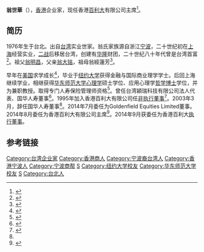 {{Infobox Officeholder 
|圖像     = 
|圖像大小 = 
|圖像說明 = 
|職務 = 香港百利大有限公司主席
|姓名     = 翁世華
|本名     = 
|字       = 
|號       =  
|其他姓名 = 
|性別     = 男
|籍貫     =
|出生日期 = 1976年
|出生地點 = {{TWN}}
|逝世日期 = 
|逝世地點 =
|居處     = 
|安葬地點 = 
|政黨     = 
|職業     = 
|專業     = 
|父母     = 父親翁大銘
|配偶     = 
|伴侶     = 
|子女     = 
|親屬     = 祖父翁明昌<br>祖母翁經蓮芳
|國籍     = {{ROC}}
|宗教信仰  = 
|學歷     = 
|母校     = 
|網站     = 
|簽名     = 
|別名     = 
|著作     = 
}}
'''翁世華'''（{{bd|1976年|}}），[[香港|香港]]企业家，现任香港[[百利大|百利大]]有限公司主席<ref>{{cite web |url=http://stock.finance.sina.com.cn/hkstock/info/00495.html |title=百利大 |publisher=新浪财经 |accessdate=2015-04-07 |archive-date=2015-04-13 |archive-url=https://web.archive.org/web/20150413141347/http://stock.finance.sina.com.cn/hkstock/info/00495.html |dead-url=no }}</ref>。

==简历==

1976年生于台北。出自[[台湾|台湾]]实业世家。翁氏家族源自浙江[[宁波|宁波]]，二十世纪初在[[上海|上海]]经营实业，[[二战|二战]]后移居台湾，创建有[[华隆|华隆]]财团，二十世纪八十年代曾是台湾首富<ref>{{cite web |url=http://www.haixiainfo.com.tw/27-4801.html |title=翁氏財團開發大西北 |publisher=《海峽評論》27 期 |date=1993年3月 |deadurl=yes |archiveurl=https://web.archive.org/web/20150415032448/http://www.haixiainfo.com.tw/27-4801.html |archivedate=2015-04-15 |access-date=2015-04-08 }}</ref>。祖父[[翁明昌|翁明昌]]，父亲[[翁大铭|翁大铭]]，祖母翁經蓮芳<ref>{{cite web|url=http://news.cts.com.tw/cna/money/201109/201109080819203.html|title=翁世華：還未聯繫上父親|publisher=华视新闻网|date=2011-09-08|deadurl=yes|archiveurl=https://web.archive.org/web/20150412161230/http://news.cts.com.tw/cna/money/201109/201109080819203.html|archivedate=2015-04-12|access-date=2015-04-07}}</ref>。

早年在[[美国|美国]]求学成长<ref>{{cite web|url=http://gb.cri.cn/16250/2007/06/07/782@1623721_1.htm |title=檯球寶貝：拍裸照只為還賭債 |publisher=国际在线 |date=2007-06-07}}</ref>，毕业于[[纽约大学|纽约大学]]获得金融与国际商业理学学士。后回上海继续学业，相继获得[[华东师范大学|华东师范大学]][[心理学|心理学]]硕士学位、应用心理学[[哲学博士|哲学博士]]学位，并为兼职教授。取得专门人寿保险管理师资格<ref>{{cite web |url=http://basic.10jqka.com.cn/HK0495/manager.html |title=Paladin(HK0495) 高管介绍 |accessdate=2015-04-07 |archive-date=2015-04-12 |archive-url=https://web.archive.org/web/20150412200621/http://basic.10jqka.com.cn/HK0495/manager.html |dead-url=no }}</ref>。曾任台湾穎瑞科技有限公司法人代表、国华人寿董事<ref name="Wong Guohua">{{cite web |url=http://news.ltn.com.tw/news/business/paper/291124 |title=翁小妹、翁世華國華人壽董事職務 金管會解除 |publisher=自由时报 |date=2009-03-28 |accessdate=2015-04-07 |archive-date=2015-03-09 |archive-url=https://web.archive.org/web/20150309021203/http://news.ltn.com.tw/news/business/paper/291124 |dead-url=no }}</ref>。1995年加入香港百利大有限公司任[[非执行董事|非执行董事]]<ref>{{cite web |url=http://finance.qq.com/a/20140811/018966.htm |title=百利大家族纠纷升级 翁世华申请禁止董事会会议 |publisher=腾讯财经 |date=2014-08-11 |accessdate=2015-04-07 |archive-date=2015-04-13 |archive-url=https://web.archive.org/web/20150413232356/http://finance.qq.com/a/20140811/018966.htm |dead-url=no }}</ref>。2003年3月，辞任国华人寿董事<ref name="Wong Guohua"/>。2014年7月委任为Goldenfield Equities Limited董事。2014年8月委任为香港百利大有限公司主席<ref>{{cite web |url=http://static-ip-88-223-65-202.rev.dyxnet.com/newscontent.action?articleId=3760693 |title=百利大(00495)原主席遭罷免 翁世華獲委任為新主席 |publisher=匯港通訊 |date=14年8月13日 |accessdate=2015-04-07 |archive-date=2015-04-19 |archive-url=https://web.archive.org/web/20150419004839/http://static-ip-88-223-65-202.rev.dyxnet.com/newscontent.action?articleId=3760693 |dead-url=yes }}</ref>。2014年9月获委任为香港百利大[[执行董事|执行董事]]。

==参考链接==
{{reflist|2}}

{{DEFAULTSORT:W}}
[[Category:台湾企业家|Category:台湾企业家]]
[[Category:香港商人|Category:香港商人]]
[[Category:宁波裔台湾人|Category:宁波裔台湾人]]
[[Category:香港宁波人|Category:香港宁波人]]
[[Category:宁波商帮|Category:宁波商帮]]
[[Category:翁明昌家族|S]]
[[Category:纽约大学校友|Category:纽约大学校友]]
[[Category:华东师范大学校友|Category:华东师范大学校友]]
[[Category:翁姓|S]]
[[Category:台北人|Category:台北人]]